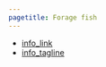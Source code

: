 ```yaml
---
pagetitle: Forage fish
---
```


- [info_link](https://olympiccoast.noaa.gov/living/marinelife/fish/fish.html)
- [info_tagline](Forage fish, also called prey fish or bait fish, are small fishes that are important food for larger predators including larger fish, seabirds, seals and sea lions. Forage fish, such as anchovies and surf smelt, feed near the base of the food chain on plankton.)


